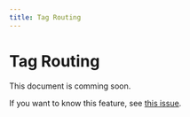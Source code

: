 ```yaml
---
title: Tag Routing
---
```

# Tag Routing

This document is comming soon.

If you want to know this feature, see [this issue](https://github.com/unimal-jp/spear/pull/142).
